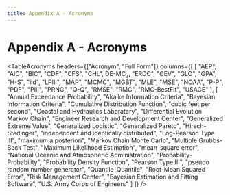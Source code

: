 ```yaml
---
title: Appendix A - Acronyms
---
```



<NavContainer
  link="/desktop-applications/rmc-bestfit"
  linkTitle="RMC-BestFit"
  document="desktop-applications/rmc-bestfit/users-guide"
/>

# Appendix A - Acronyms

<TableAcronyms
  headers={["Acronym", "Full Form"]}
  columns={[
    [
      "AEP", "AIC", "BIC", "CDF", "CFS", "CHL", <span key="de-mc">DE-MC<sub>z</sub></span>, "ERDC", "GEV", "GLO", "GPA", 
      "H-S", "iid", "LPIII", "MAP", "MCMC", "MGBT", "MLE", "MSE", "NOAA", "P-P", "PDF", "PIII", "PRNG", "Q-Q", "RMSE", 
      "RMC", "RMC-BestFit", "USACE"
    ],
    [
      "Annual Exceedance Probability", "Akaike Information Criteria", "Bayesian Information Criteria",
      "Cumulative Distribution Function", "cubic feet per second", "Coastal and Hydraulics Laboratory",
      "Differential Evolution Markov Chain", "Engineer Research and Development Center", "Generalized Extreme Value",
      "Generalized Logistic", "Generalized Pareto", "Hirsch-Stedinger", "independent and identically distributed",
      "Log-Pearson Type III", "maximum a posteriori", "Markov Chain Monte Carlo", "Multiple Grubbs-Beck Test",
      "Maximum Likelihood Estimation", "mean-square error", "National Oceanic and Atmospheric Administration",
      "Probability-Probability", "Probability Density Function", "Pearson Type III", "pseudo random number generator",
      "Quantile-Quantile", "Root-Mean Squared Error", "Risk Management Center",
      "Bayesian Estimation and Fitting Software", "U.S. Army Corps of Engineers"
    ]
  ]}
/>
